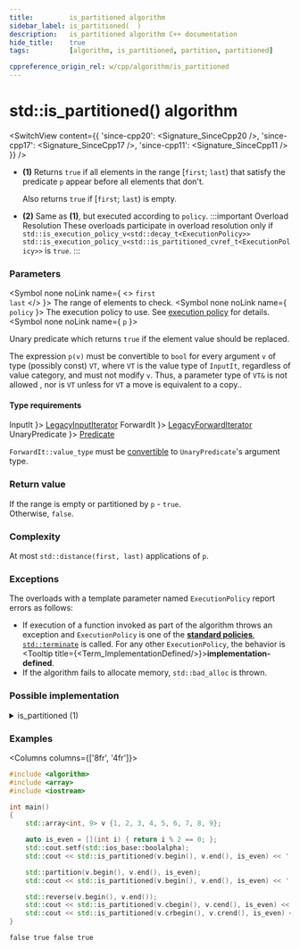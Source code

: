 ```yaml
---
title:         is_partitioned algorithm
sidebar_label: is_partitioned(  )
description:   is_partitioned algorithm C++ documentation
hide_title:    true
tags:          [algorithm, is_partitioned, partition, partitioned]

cppreference_origin_rel: w/cpp/algorithm/is_partitioned
---
```



<!-- Terms -->


<!----------------- Codes ---------------------->


# std::is_partitioned() algorithm

<SwitchView content={{
  'since-cpp20': <Signature_SinceCpp20 />,
  'since-cpp17': <Signature_SinceCpp17 />,
  'since-cpp11': <Signature_SinceCpp11 />
}} />


- **(1)** Returns `true` if all elements in the range [`first`; `last`) that satisfy the predicate `p` appear before all elements that don't.

  Also returns `true` if [`first`; `last`) is empty.

- **(2)** Same as **(1)**, but executed according to `policy`.
	:::important Overload Resolution
	These overloads participate in overload resolution only if
	<Until v='cpp20'> <code>std::is_execution_policy_v&lt;std::decay_t&lt;ExecutionPolicy&gt;&gt;</code> </Until> <Since v='cpp20'> <code>std::is_execution_policy_v&lt;std::is_partitioned_cvref_t&lt;ExecutionPolicy&gt;&gt;</code> </Since> is <code>true</code>.
	:::

### Parameters

<SymbolTable>

  <Symbol none noLink name={ <> <code>first</code> <br/> <code>last</code> </> }>
    The range of elements to check.
  </Symbol>
  <Symbol none noLink name={ <code>policy</code> }>
    The execution policy to use. See <a href="#">execution policy</a> for details.
  </Symbol>
  <Symbol none noLink name={ <code>p</code> }>

Unary predicate which returns `true` if the element value should be replaced.

The expression `p(v)` must be convertible to `bool` for every argument `v` of type (possibly const) `VT`, where `VT` is the value type of `InputIt`, regardless of value category, and must not modify `v`. Thus, a parameter type of `VT&` is not allowed <Since v='cpp11'>, nor is <code>VT</code> unless for <code>VT</code> a move is equivalent to a copy.</Since>.


  </Symbol>

</SymbolTable>

#### Type requirements

<SymbolTable>
  <Symbol none noLink name={ <code>InputIt</code> }>
    <a href="/docs/named_req/LegacyInputIterator">LegacyInputIterator</a>
  </Symbol>
  <Symbol none noLink name={ <code>ForwardIt</code> }>
    <a href="/docs/named_req/LegacyForwardIterator">LegacyForwardIterator</a>
  </Symbol>
  <Symbol none noLink name={ <code>UnaryPredicate</code> }>
    <a href="/docs/named_req/Predicate">Predicate</a>
  </Symbol>
</SymbolTable>

`ForwardIt::value_type` must be [convertible](#) to `UnaryPredicate`'s argument type.


### Return value

If the range is empty or partitioned by `p` - `true`.  
Otherwise, `false`.

### Complexity

At most `std::distance(first, last)` applications of `p`.

### Exceptions

The overloads with a template parameter named `ExecutionPolicy` report errors as follows:
- If execution of a function invoked as part of the algorithm throws an exception and `ExecutionPolicy` is one of the [**standard policies**](#), [`std::terminate`](#) is called.
	For any other `ExecutionPolicy`, the behavior is <Tooltip title={<Term_ImplementationDefined/>}>**implementation-defined**</Tooltip>.
- If the algorithm fails to allocate memory, `std::bad_alloc` is thrown.

### Possible implementation

<details>
<summary>is_partitioned (1)</summary>

```cpp

template<class InputIt, class UnaryPredicate>
bool is_partitioned(InputIt first, InputIt last, UnaryPredicate p)
{
    for (; first != last; ++first)
        if (!p(*first))
            break;
    for (; first != last; ++first)
        if (p(*first))
            return false;
    return true;
}
```

</details>

### Examples

<Columns columns={['8fr', '4fr']}>
<div>

```cpp title='Main.cpp' showLineNumbers
#include <algorithm>
#include <array>
#include <iostream>

int main()
{
    std::array<int, 9> v {1, 2, 3, 4, 5, 6, 7, 8, 9};

    auto is_even = [](int i) { return i % 2 == 0; };
    std::cout.setf(std::ios_base::boolalpha);
    std::cout << std::is_partitioned(v.begin(), v.end(), is_even) << ' ';

    std::partition(v.begin(), v.end(), is_even);
    std::cout << std::is_partitioned(v.begin(), v.end(), is_even) << ' ';

    std::reverse(v.begin(), v.end());
    std::cout << std::is_partitioned(v.cbegin(), v.cend(), is_even) << ' ';
    std::cout << std::is_partitioned(v.crbegin(), v.crend(), is_even) << '\n';
}
```

</div>
<div>

```plaintext title="Output"
false true false true
```

</div>
</Columns>
